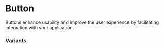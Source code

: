 
<Meta of={ButtonStories} />

# Button

Buttons enhance usability and improve the user experience by facilitating interaction with your application.

### Variants

<Canvas of={ButtonStories.Variants} />
